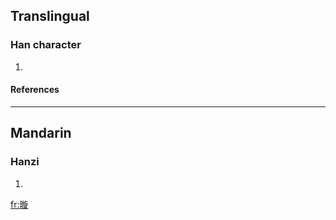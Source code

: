 ==Translingual==
===Han character===
{{Han char|rn=72|rad=日|as=11|sn=15|four=|canj=日卜尸人 (AYSO)}}
# {{defn|Han|sort=日11}}
====References====
{{Han ref|kx=0499.320|dkj=14139|dj=0869.020|hdz=21534.150|uh=66B6|ud=26294}}

----
==Mandarin==
===Hanzi===
{{cmn-hanzi|pin=[[xuán]] (xuan2)|wg=hsüan<sup>2</sup>}}
# {{defn|Mandarin}}

[[fr:暶]]